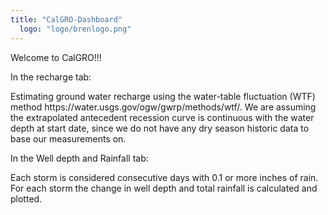 ```yaml
---
title: "CalGRO-Dashboard"
  logo: "logo/brenlogo.png"
---
```


Welcome to CalGRO!!!

In the recharge tab:

Estimating ground water recharge using the water-table fluctuation (WTF) method https://water.usgs.gov/ogw/gwrp/methods/wtf/. We are assuming the extrapolated antecedent recession curve is continuous with the water depth at start date, since we do not have any dry season historic data to base our measurements on.

In the Well depth and Rainfall tab:

Each storm is considered consecutive days with 0.1 or more inches of rain. For each storm the change in well depth and total rainfall is calculated and plotted.